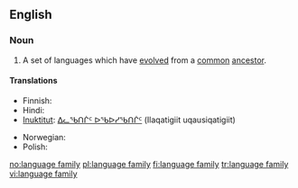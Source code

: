 ==English==
{{wikipedia}}

===Noun===
{{en-noun|language families|sg=[[language]] [[family]]}}

# {{linguistics}} A set of languages which have [[evolved]] from a [[common]] [[ancestor]].

====Translations====
{{trans-top|set of languages}}
* Finnish: {{t+|fi|kielikunta}}
* Hindi: {{t|hi|भाषा-परिवार|m|tr=bhāṣā-parivār|xs=Hindi}}
* [[Inuktitut]]: [[ᐃᓚᖃᑎᒌᑦ ᐅᖃᐅᓯᖃᑎᒌᑦ]] (Ilaqatigiit uqausiqatigiit)
{{trans-mid}}
* Norwegian: {{t+|no|språkfamilie|m}}
* Polish: {{t+|pl|rodzina|f}} {{t+|pl|językowy|alt=językowa}}
{{trans-bottom}}

[[no:language family]]
[[pl:language family]]
[[fi:language family]]
[[tr:language family]]
[[vi:language family]]